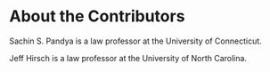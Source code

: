 # About the Contributors {-}

Sachin S. Pandya is a law professor at the University of Connecticut.

Jeff Hirsch is a law professor at the University of North Carolina.

